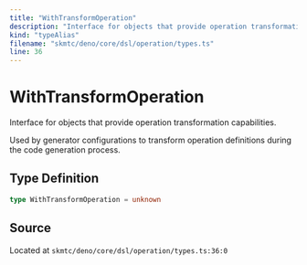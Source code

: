 ```yaml
---
title: "WithTransformOperation"
description: "Interface for objects that provide operation transformation capabilities."
kind: "typeAlias"
filename: "skmtc/deno/core/dsl/operation/types.ts"
line: 36
---
```


# WithTransformOperation

Interface for objects that provide operation transformation capabilities.

Used by generator configurations to transform operation definitions
during the code generation process.

## Type Definition

```typescript
type WithTransformOperation = unknown
```

## Source

Located at `skmtc/deno/core/dsl/operation/types.ts:36:0`
